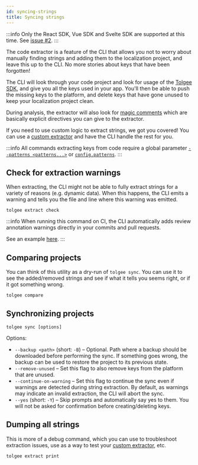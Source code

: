 ```yaml
---
id: syncing-strings
title: Syncing strings
---
```


:::info
Only the React SDK, Vue SDK and Svelte SDK are supported at this time. See [issue #2](https://github.com/tolgee/tolgee-cli/issues/2).
:::

The code extractor is a feature of the CLI that allows you not to worry about manually finding strings and adding them
to the localization project, and leave this up to the CLI. No more stories about keys that have been forgotten!

The CLI will look through your code project and look for usage of the [Tolgee SDK](/js-sdk), and give you all the keys
used in your app. You'll then be able to push the missing keys to the platform, and delete keys that have gone unused
to keep your localization project clean.

During analysis, the extractor will also look for [magic comments](./magic-comments.mdx) which are
basically explicit directives you can give to the extractor.

If you need to use custom logic to extract strings, we got you covered! You can use a [custom extractor](./custom-extractor.mdx)
and have the CLI handle the rest for you.

:::info
All commands extracting keys from code require a global parameter [`--patterns <patterns...>`](../usage.mdx#command-options) or [`config.patterns`](../project-configuration.mdx#patterns).
:::

## Check for extraction warnings

When extracting, the CLI might not be able to fully extract strings for a variety of reasons (e.g. dynamic data). When
this happens, the CLI emits a warning and tells you the file and line where this warning was emitted.

```
tolgee extract check
```

:::info
When running this command on CI, the CLI automatically adds review annotation warnings directly in your commits and pull requests.

See an example [here](https://github.com/tolgee/tolgee-platform/commit/ddfff41#diff-84dc9ca52993f2d66eda975f622361460f83d659ce6ddf1a0c086e6ca8c328ccR46).
:::

## Comparing projects

You can think of this utility as a dry-run of `tolgee sync`. You can use it to see the added/removed strings and
see if what it tells you seems right, or if it got something wrong.

```
tolgee compare
```

## Synchronizing projects

```
tolgee sync [options]
```

Options:

- `--backup <path>` (short: `-B`) – Optional. Path where a backup should be downloaded before performing the sync.
  If something goes wrong, the backup can be used to restore the project to its previous state.
- `--remove-unused` – Set this flag to also remove keys from the platform that are unused.
- `--continue-on-warning` – Set this flag to continue the sync even if warnings are detected during string extraction.
  By default, as warnings may indicate an invalid extraction, the CLI will abort the sync.
- `--yes` (short: `-Y`) – Skip prompts and automatically say yes to them. You will not be asked for confirmation before
  creating/deleting keys.

## Dumping all strings

This is more of a debug command, which you can use to troubleshoot extraction issues, use as a way to test your
[custom extractor](./custom-extractor.mdx), etc.

```
tolgee extract print
```